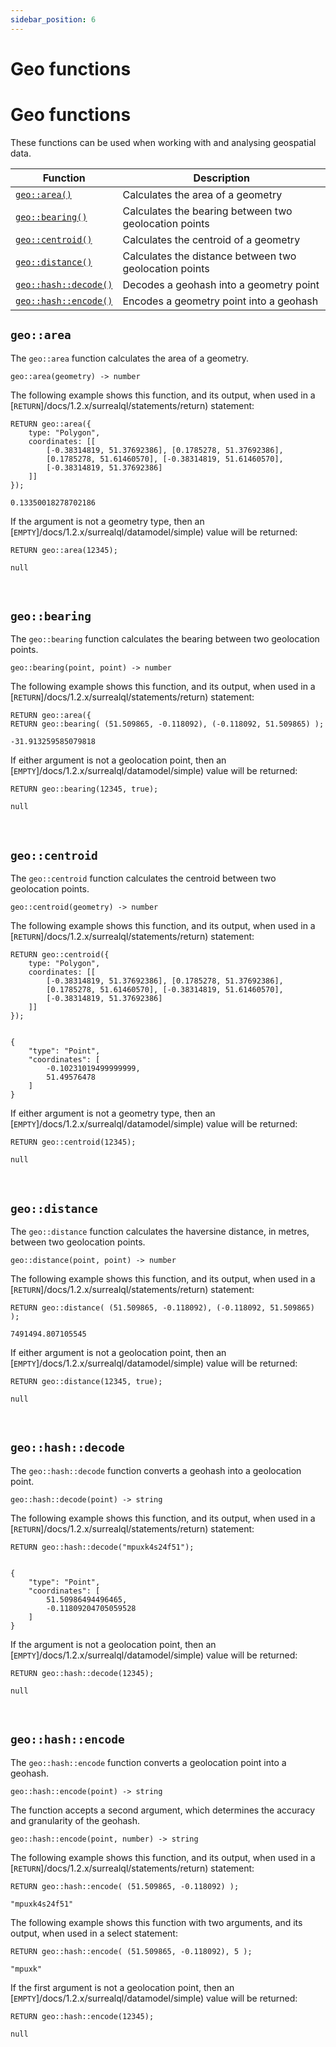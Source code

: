 ```yaml
---
sidebar_position: 6
---
```


# Geo functions

# Geo functions

These functions can be used when working with and analysing geospatial data.

<table>
<thead>
  <tr>
    <th>Function</th>
    <th>Description</th>
  </tr>
</thead>
<tbody>
  <tr>
    <td><a href="#geoarea"><code>geo::area()</code></a></td>
    <td>Calculates the area of a geometry</td>
  </tr>
  <tr>
    <td><a href="#geobearing"><code>geo::bearing()</code></a></td>
    <td>Calculates the bearing between two geolocation points</td>
  </tr>
  <tr>
    <td><a href="#geocentroid"><code>geo::centroid()</code></a></td>
    <td>Calculates the centroid of a geometry</td>
  </tr>
  <tr>
    <td><a href="#geodistance"><code>geo::distance()</code></a></td>
    <td>Calculates the distance between two geolocation points</td>
  </tr>
  <tr>
    <td><a href="#geohashdecode"><code>geo::hash::decode()</code></a></td>
    <td>Decodes a geohash into a geometry point</td>
  </tr>
  <tr>
    <td><a href="#geohashencode"><code>geo::hash::encode()</code></a></td>
    <td>Encodes a geometry point into a geohash</td>
  </tr>
</tbody>
</table>

## `geo::area`

The `geo::area` function calculates the area of a geometry.

```surql title="API DEFINITION"
geo::area(geometry) -> number
```
The following example shows this function, and its output, when used in a [`RETURN`]/docs/1.2.x/surrealql/statements/return) statement:

```surql
RETURN geo::area({
	type: "Polygon",
	coordinates: [[
		[-0.38314819, 51.37692386], [0.1785278, 51.37692386],
		[0.1785278, 51.61460570], [-0.38314819, 51.61460570],
		[-0.38314819, 51.37692386]
	]]
});

0.13350018278702186
```
If the argument is not a geometry type, then an [`EMPTY`]/docs/1.2.x/surrealql/datamodel/simple) value will be returned:

```surql
RETURN geo::area(12345);

null
```

<br />

## `geo::bearing`

The `geo::bearing` function calculates the bearing between two geolocation points.

```surql title="API DEFINITION"
geo::bearing(point, point) -> number
```
The following example shows this function, and its output, when used in a [`RETURN`]/docs/1.2.x/surrealql/statements/return) statement:

```surql
RETURN geo::area({
RETURN geo::bearing( (51.509865, -0.118092), (-0.118092, 51.509865) );

-31.913259585079818
```
If either argument is not a geolocation point, then an [`EMPTY`]/docs/1.2.x/surrealql/datamodel/simple) value will be returned:

```surql
RETURN geo::bearing(12345, true);

null
```

<br />

## `geo::centroid`

The `geo::centroid` function calculates the centroid between two geolocation points.

```surql title="API DEFINITION"
geo::centroid(geometry) -> number
```
The following example shows this function, and its output, when used in a [`RETURN`]/docs/1.2.x/surrealql/statements/return) statement:

```surql
RETURN geo::centroid({
	type: "Polygon",
	coordinates: [[
		[-0.38314819, 51.37692386], [0.1785278, 51.37692386],
		[0.1785278, 51.61460570], [-0.38314819, 51.61460570],
		[-0.38314819, 51.37692386]
	]]
});


{
	"type": "Point",
	"coordinates": [
		-0.10231019499999999,
		51.49576478
	]
}
```
If either argument is not a geometry type, then an [`EMPTY`]/docs/1.2.x/surrealql/datamodel/simple) value will be returned:

```surql
RETURN geo::centroid(12345);

null
```

<br />

## `geo::distance`

The `geo::distance` function calculates the haversine distance, in metres, between two geolocation points.

```surql title="API DEFINITION"
geo::distance(point, point) -> number
```
The following example shows this function, and its output, when used in a [`RETURN`]/docs/1.2.x/surrealql/statements/return) statement:

```surql
RETURN geo::distance( (51.509865, -0.118092), (-0.118092, 51.509865) );

7491494.807105545
```
If either argument is not a geolocation point, then an [`EMPTY`]/docs/1.2.x/surrealql/datamodel/simple) value will be returned:

```surql
RETURN geo::distance(12345, true);

null
```

<br />

## `geo::hash::decode`

The `geo::hash::decode` function converts a geohash into a geolocation point.

```surql title="API DEFINITION"
geo::hash::decode(point) -> string
```
The following example shows this function, and its output, when used in a [`RETURN`]/docs/1.2.x/surrealql/statements/return) statement:

```surql
RETURN geo::hash::decode("mpuxk4s24f51");


{
	"type": "Point",
	"coordinates": [
		51.50986494496465,
		-0.11809204705059528
	]
}
```
If the argument is not a geolocation point, then an [`EMPTY`]/docs/1.2.x/surrealql/datamodel/simple) value will be returned:

```surql
RETURN geo::hash::decode(12345);

null
```

<br />

## `geo::hash::encode`

The `geo::hash::encode` function converts a geolocation point into a geohash.

```surql title="API DEFINITION"
geo::hash::encode(point) -> string
```
The function accepts a second argument, which determines the accuracy and granularity of the geohash.

```surql title="API DEFINITION"
geo::hash::encode(point, number) -> string
```

The following example shows this function, and its output, when used in a [`RETURN`]/docs/1.2.x/surrealql/statements/return) statement:

```surql
RETURN geo::hash::encode( (51.509865, -0.118092) );

"mpuxk4s24f51"
```
The following example shows this function with two arguments, and its output, when used in a select statement:

```surql
RETURN geo::hash::encode( (51.509865, -0.118092), 5 );

"mpuxk"
```
If the first argument is not a geolocation point, then an [`EMPTY`]/docs/1.2.x/surrealql/datamodel/simple) value will be returned:

```surql
RETURN geo::hash::encode(12345);

null
```

<br /><br />